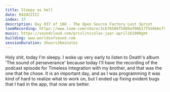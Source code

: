 ```yaml
---
title: Sleepy as hell
date: 042022III
index: 37
description: Day 037 of 108 - The Open Source Factory Last Sprint
loomRecording: https://www.loom.com/share/3cb76588f5d04af08b17f5d4b6cf956c
music: https://soundcloud.com/prcvl/nicolas-jaar-april161900gmt
building: www.worldsofsound.com
sessionDuration: 1hours36minutes
---
```


Holy shit, today I'm sleepy. I woke up very early to listen to Death's album 'The sound of perseverance' because today I'll have the recording of the podcast episode for Timeless Integration with my brother, and that was the one that he chose. It is an important day, and as I was programming it was kind of hard to realize what to work on, but I ended up fixing evident bugs that I had in the app, that now are better.
